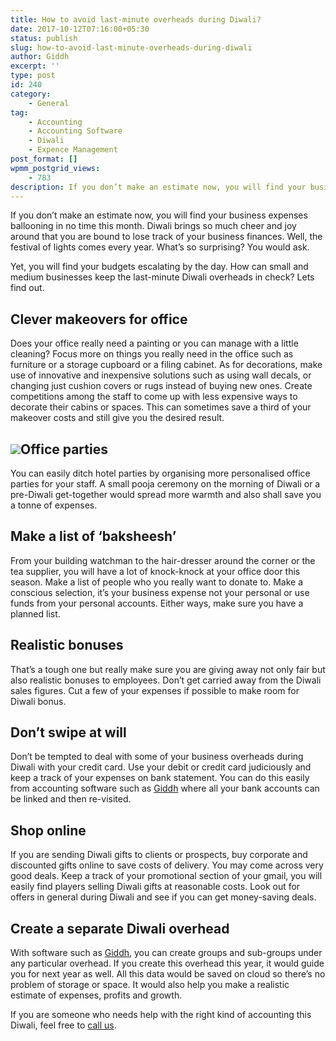 ```yaml
---
title: How to avoid last-minute overheads during Diwali?
date: 2017-10-12T07:16:00+05:30
status: publish
slug: how-to-avoid-last-minute-overheads-during-diwali
author: Giddh
excerpt: ''
type: post
id: 240
category:
    - General
tag:
    - Accounting
    - Accounting Software
    - Diwali
    - Expence Management
post_format: []
wpmm_postgrid_views:
    - 783
description: If you don’t make an estimate now, you will find your business expenses ballooning in no time this month. Diwali brings so much cheer and joy around
---
```

If you don’t make an estimate now, you will find your business expenses ballooning in no time this month. Diwali brings so much cheer and joy around that you are bound to lose track of your business finances. Well, the festival of lights comes every year. What’s so surprising? You would ask.

Yet, you will find your budgets escalating by the day. How can small and medium businesses keep the last-minute Diwali overheads in check? Lets find out.

**Clever makeovers for office**
-------------------------------

Does your office really need a painting or you can manage with a little cleaning? Focus more on things you really need in the office such as furniture or a storage cupboard or a filing cabinet. As for decorations, make use of innovative and inexpensive solutions such as using wall decals, or changing just cushion covers or rugs instead of buying new ones. Create competitions among the staff to come up with less expensive ways to decorate their cabins or spaces. This can sometimes save a third of your makeover costs and still give you the desired result.

<img class="wp-block-image size-large" src = "https://miro.medium.com/max/1536/1*n0KrvxTjeBoBQVd_ODv9WQ.jpeg" />**Office parties**
------------------

You can easily ditch hotel parties by organising more personalised office parties for your staff. A small pooja ceremony on the morning of Diwali or a pre-Diwali get-together would spread more warmth and also shall save you a tonne of expenses.

**Make a list of ‘baksheesh’**
------------------------------

From your building watchman to the hair-dresser around the corner or the tea supplier, you will have a lot of knock-knock at your office door this season. Make a list of people who you really want to donate to. Make a conscious selection, it’s your business expense not your personal or use funds from your personal accounts. Either ways, make sure you have a planned list.

**Realistic bonuses**
---------------------

That’s a tough one but really make sure you are giving away not only fair but also realistic bonuses to employees. Don’t get carried away from the Diwali sales figures. Cut a few of your expenses if possible to make room for Diwali bonus.

**Don’t swipe at will**
-----------------------

Don’t be tempted to deal with some of your business overheads during Diwali with your credit card. Use your debit or credit card judiciously and keep a track of your expenses on bank statement. You can do this easily from accounting software such as [Giddh](https://giddh.com/) where all your bank accounts can be linked and then re-visited.

**Shop online**
---------------

If you are sending Diwali gifts to clients or prospects, buy corporate and discounted gifts online to save costs of delivery. You may come across very good deals. Keep a track of your promotional section of your gmail, you will easily find players selling Diwali gifts at reasonable costs. Look out for offers in general during Diwali and see if you can get money-saving deals.

**Create a separate Diwali overhead**
-------------------------------------

With software such as [Giddh](https://giddh.com/), you can create groups and sub-groups under any particular overhead. If you create this overhead this year, it would guide you for next year as well. All this data would be saved on cloud so there’s no problem of storage or space. It would also help you make a realistic estimate of expenses, profits and growth.

If you are someone who needs help with the right kind of accounting this Diwali, feel free to [call us](https://giddh.com/#!).